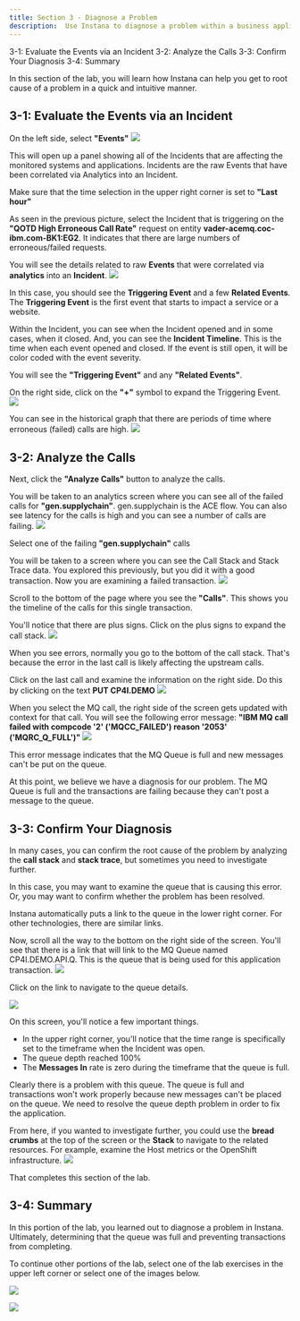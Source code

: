 ```yaml
---
title: Section 3 - Diagnose a Problem
description:  Use Instana to diagnose a problem within a business application
---
```


<AnchorLinks>
  <AnchorLink>3-1: Evaluate the Events via an Incident</AnchorLink>
  <AnchorLink>3-2: Analyze the Calls</AnchorLink>
  <AnchorLink>3-3: Confirm Your Diagnosis</AnchorLink>
  <AnchorLink>3-4: Summary</AnchorLink>
</AnchorLinks>

In this section of the lab, you will learn how Instana can help you get to root cause of a problem in a quick and intuitive manner.


## 3-1: Evaluate the Events via an Incident

On the left side, select **"Events"**
![](images/erroneousBK1.png)

This will open up a panel showing all of the Incidents that are affecting the monitored systems and applications. Incidents are the raw Events that have been correlated via
Analytics into an Incident. 

Make sure that the time selection in the upper right corner is set to **"Last hour"**

As seen in the previous picture, select the Incident that is triggering on the **"QOTD High Erroneous Call Rate"** request on entity **vader-acemq.coc-ibm.com-BK1:EG2**.  It indicates that there are large numbers of erroneous/failed requests.

You will see the details related to raw **Events** that were correlated via **analytics** into an **Incident**.
![](images/incident.png)


In this case, you should see the **Triggering Event** and a few **Related Events**.   The **Triggering Event** is the first event that starts to impact a service or a website.

Within the Incident, you can see when the Incident opened and in some cases, when it closed.  And, you can see the **Incident Timeline**.  This is the time when each event opened and closed.   If the event is still open, it will be color coded with the event severity.

You will see the **"Triggering Event"** and any **"Related Events"**.

On the right side, click on the **"+"** symbol to expand the Triggering Event.
![](images/singleIncident.png)


You can see in the historical graph that there are periods of time where erroneous (failed) calls are high.
![](images/erroneous.png)

## 3-2: Analyze the Calls

Next, click the **"Analyze Calls"** button to analyze the calls.

You will be taken to an analytics screen where you can see all of the failed calls for **"gen.supplychain"**.  gen.supplychain is the ACE flow. You can also see latency for the calls is high and you can see a number of calls are failing.
![](images/selectCall.png)


Select one of the failing **"gen.supplychain"** calls


You will be taken to a screen where you can see the Call Stack and Stack Trace data. You explored this previously, but you did it with a good transaction.  Now you are 
examining a failed transaction.
![](images/badCall.png)


Scroll to the bottom of the page where you see the **"Calls"**.  This shows you the timeline of the calls for this single transaction.   

You'll notice that there are plus signs.  Click on the plus signs to expand the call stack.
![](images/callStack.png)



When you see errors, normally you go to the bottom of the call stack.  That's because the error in the last call is likely affecting the upstream calls.  

Click on the last call and examine the information on the right side.  Do this by clicking on the text **PUT CP4I.DEMO**
![](images/MQcall.png)

When you select the MQ call, the right side of the screen gets updated with context for that call.  You will see the following error message:  **"IBM MQ call failed with compcode '2' ('MQCC_FAILED') reason '2053' ('MQRC_Q_FULL')"**
![](images/error2053.png)

This error message indicates that the MQ Queue is full and new messages can't be put on the queue.  

At this point, we believe we have a diagnosis for our problem.  The MQ Queue is full and the transactions are failing because they can't post a message to the queue.

## 3-3: Confirm Your Diagnosis

In many cases, you can confirm the root cause of the problem by analyzing the **call stack** and **stack trace**, but sometimes you need to investigate further.  

In this case, you may want to examine the queue that is causing this error. Or, you may want to confirm whether the problem has been resolved.

Instana automatically puts a link to the queue in the lower right corner.  For other technologies, there are similar links.

Now, scroll all the way to the bottom on the right side of the screen.  You'll see that there is a link that will link to the MQ Queue named CP4I.DEMO.API.Q.  This is the queue that
is being used for this application transaction.
![](images/queueLink.png)


Click on the link to navigate to the queue details.

![](images/queueDetails.png)


On this screen, you'll notice a few important things.
- In the upper right corner, you'll notice that the time range is specifically set to the timeframe when the Incident was open.
- The queue depth reached 100%
- The **Messages In** rate is zero during the timeframe that the queue is full.

Clearly there is a problem with this queue.  The queue is full and transactions won't work properly because new messages can't be placed on the queue.  We need to resolve the queue depth problem in order to fix the application.

From here, if you wanted to investigate further, you could use the **bread crumbs** at the top of the screen or the **Stack** to navigate to the related resources.  For example, examine the Host metrics or the OpenShift infrastructure.
![](images/stack.png)


That completes this section of the lab.

## 3-4: Summary
In this portion of the lab, you learned out to diagnose a problem in Instana.  Ultimately, determining that the queue was full and preventing transactions from completing.


To continue other portions of the lab, select one of the lab exercises in the upper left corner or select one of the images below.


<Row>

<Column colLg={4} colMd={4} noGutterMdLeft>
<ArticleCard
    color="dark"
    subTitle="Explorer Instana"
    title="Explore the Instana UI and Capabilities"
    href="/tutorials/Explore"
    actionIcon="arrowRight"
    >

![](images/InstanaTopology.png)

</ArticleCard>
</Column>

<Column colLg={4} colMd={4} noGutterMdLeft>
<ArticleCard
    color="dark"
    subTitle="Administer Instana"
    title="Learn How to Perform Administrative Tasks in Instana"
    href="/tutorials/Administration"
    actionIcon="arrowRight"
    >

![](images/infrastructure.png)

</ArticleCard>
</Column>
</Row>